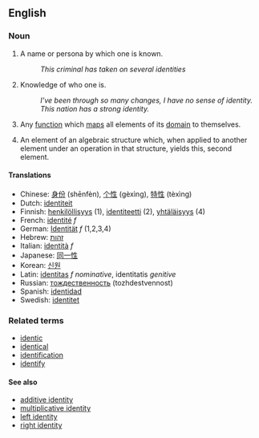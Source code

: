 ==English==

===Noun===

# A name or persona by which one is known.
#: ''This criminal has taken on several identities''
# Knowledge of who one is.
#: ''I've been through so many changes, I have no sense of identity.''
#: ''This nation has a strong identity.''
# {{cattag2|algebra|computing}} Any [[function]] which [[map]]s all elements of its [[domain]] to themselves.
# {{algebra}} An element of an algebraic structure which, when applied to another element under an operation in that structure, yields this, second element.

====Translations====
*Chinese: [[身份]] (shēnfèn), [[个性]] (gèxìng), [[特性]] (tèxìng)
*Dutch: [[identiteit]]
*Finnish: [[henkilöllisyys]] (1), [[identiteetti]] (2), [[yhtäläisyys]] (4)
*French: [[identité]] ''f''
*German: [[Identität]] ''f'' (1,2,3,4)
*Hebrew: [[זהות]]
*Italian: [[identità]] ''f''
*Japanese: [[同一性]]
*Korean: [[신원]]
*Latin: [[identitas]] ''f'' ''nominative'', identitatis ''genitive''
*Russian: [[тождественность]] (tozhdestvennost)
*Spanish: [[identidad]]
*Swedish: [[identitet]]

===Related terms===
*[[identic]]
*[[identical]]
*[[identification]]
*[[identify]]

====See also====
*[[additive identity]]
*[[multiplicative identity]]
*[[left identity]]
*[[right identity]]